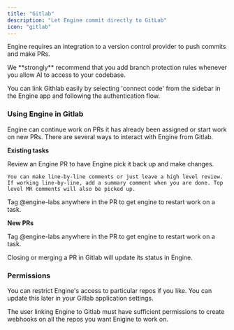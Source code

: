 ```yaml
---
title: "Gitlab"
description: "Let Engine commit directly to GitLab"
icon: "gitlab"
---
```


Engine requires an integration to a version control provider to push commits and make PRs.

<Warning>
  We **strongly** recommend that you add branch protection rules whenever you allow AI to access to your codebase.
</Warning>

You can link Githlab easily by selecting 'connect code' from the sidebar in the Engine app and following the authentication flow.

### Using Engine in Gitlab

Engine can continue work on PRs it has already been assigned or start work on new PRs. There are several ways to interact with Engine from Gitlab.

**Existing tasks**

<AccordionGroup>
  <Accordion title="Code review" icon="magnifying-glass">
    Review an Engine PR to have Engine pick it back up and make changes.

    You can make line-by-line comments or just leave a high level review. If working line-by-line, add a summary comment when you are done. Top level MR comments will also be picked up.
  </Accordion>
  <Accordion title="@engine-labs" icon="at">
    Tag @engine-labs anywhere in the PR to get engine to restart work on a task.
  </Accordion>
</AccordionGroup>

**New PRs**

<Accordion title="@engine-labs" icon="at">
  Tag @engine-labs anywhere in the PR to get engine to restart work on a task.
</Accordion>

Closing or merging a PR in Gitlab will update its status in Engine.

### **Permissions**

You can restrict Engine's access to particular repos if you like. You can update this later in your Gitlab application settings.

<Note>
  The user linking Engine to Gitlab must have sufficient permissions to create webhooks on all the repos you want Enigine to work on.
</Note>